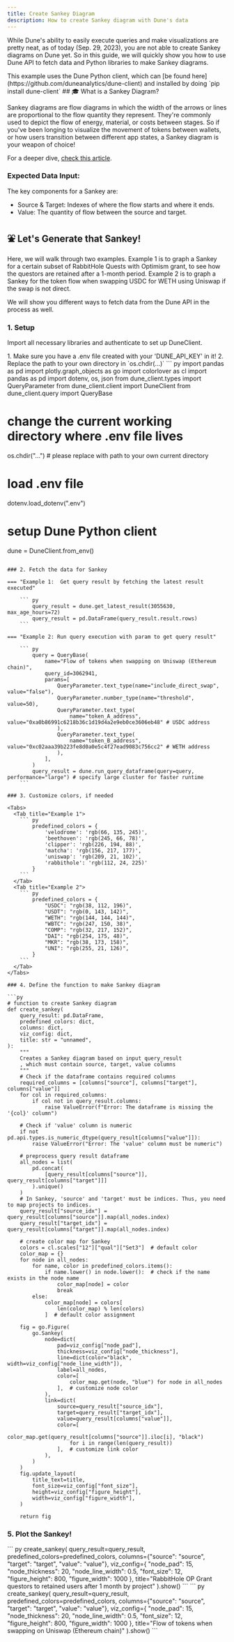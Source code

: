 ```yaml
---
title: Create Sankey Diagram
description: How to create Sankey diagram with Dune's data
---
```


While Dune's ability to easily execute queries and make visualizations are pretty neat, as of today (Sep. 29, 2023), you are not able to create Sankey diagrams on Dune yet. So in this guide, we will quickly show you how to use Dune API to fetch data and Python libraries to make Sankey diagrams.

<Note>
  This example uses the Dune Python client, which can [be found
  here](https://github.com/duneanalytics/dune-client) and installed by doing
  `pip install dune-client`
</Note>
## 🎓 What is a Sankey Diagram? 

Sankey diagrams are flow diagrams in which the width of the arrows or lines are proportional to the flow quantity they represent. They're commonly used to depict the flow of energy, material, or costs between stages. So if you've been longing to visualize the movement of tokens between wallets, or how users transition between different app states, a Sankey diagram is your weapon of choice!

For a deeper dive, [check this article](https://medium.com/@twelsh37/understanding-plotly-sankey-charting-3ee263a81549).

### Expected Data Input:

The key components for a Sankey are:

- Source & Target: Indexes of where the flow starts and where it ends.
- Value: The quantity of flow between the source and target.

## ⛲ Let's Generate that Sankey!

Here, we will walk through two examples. Example 1 is to graph a Sankey for a certain subset of RabbitHole Quests with Optimism grant, to see how the questors are retained after a 1-month period. Example 2 is to graph a Sankey for the token flow when swapping USDC for WETH using Uniswap if the swap is not direct.

We will show you different ways to fetch data from the Dune API in the process as well.

### 1. Setup

Import all necessary libraries and authenticate to set up DuneClient.

<Note>
  1. Make sure you have a .env file created with your 'DUNE_API_KEY' in
  it! 2. Replace the path to your own directory in `os.chdir(...)`
</Note>
``` py 
import pandas as pd 
import plotly.graph_objects as go 
import colorlover as cl 
import pandas as pd 
import dotenv, os, json 
from dune_client.types import QueryParameter
from dune_client.client import DuneClient 
from dune_client.query import QueryBase

# change the current working directory where .env file lives

os.chdir("...") # please replace with path to your own current directory

# load .env file

dotenv.load_dotenv(".env")

# setup Dune Python client

dune = DuneClient.from_env()

````

### 2. Fetch the data for Sankey

=== "Example 1:  Get query result by fetching the latest result executed"

    ``` py
        query_result = dune.get_latest_result(3055630, max_age_hours=72)
        query_result = pd.DataFrame(query_result.result.rows)
    ```

=== "Example 2: Run query execution with param to get query result"

    ``` py
        query = QueryBase(
            name="Flow of tokens when swapping on Uniswap (Ethereum chain)",
            query_id=3062941,
            params=[
                QueryParameter.text_type(name="include_direct_swap", value="false"),
                QueryParameter.number_type(name="threshold", value=50),
                QueryParameter.text_type(
                    name="token_A_address", value="0xa0b86991c6218b36c1d19d4a2e9eb0ce3606eb48" # USDC address
                ),
                QueryParameter.text_type(
                    name="token_B_address", value="0xc02aaa39b223fe8d0a0e5c4f27ead9083c756cc2" # WETH address
                ),
            ],
        )
        query_result = dune.run_query_dataframe(query=query, performance="large") # specify large cluster for faster runtime
    ```

### 3. Customize colors, if needed

<Tabs>
  <Tab title="Example 1">
    ``` py
        predefined_colors = {
            'velodrome': 'rgb(66, 135, 245)',
            'beethoven': 'rgb(245, 66, 78)',
            'clipper': 'rgb(226, 194, 88)',
            'matcha': 'rgb(156, 217, 177)',
            'uniswap': 'rgb(209, 21, 102)',
            'rabbithole': 'rgb(112, 24, 225)'
        }
    ```
  </Tab>
  <Tab title="Example 2">
    ``` py
        predefined_colors = {
            "USDC": "rgb(38, 112, 196)",
            "USDT": "rgb(0, 143, 142)",
            "WETH": "rgb(144, 144, 144)",
            "WBTC": "rgb(247, 150, 38)",
            "COMP": "rgb(32, 217, 152)",
            "DAI": "rgb(254, 175, 48)",
            "MKR": "rgb(38, 173, 158)",
            "UNI": "rgb(255, 21, 126)",
        }
    ```
  </Tab>
</Tabs>

### 4. Define the function to make Sankey diagram

```py
# function to create Sankey diagram
def create_sankey(
    query_result: pd.DataFrame,
    predefined_colors: dict,
    columns: dict,
    viz_config: dict,
    title: str = "unnamed",
):
    """
    Creates a Sankey diagram based on input query_result
    , which must contain source, target, value columns
    """
    # Check if the dataframe contains required columns
    required_columns = [columns["source"], columns["target"], columns["value"]]
    for col in required_columns:
        if col not in query_result.columns:
            raise ValueError(f"Error: The dataframe is missing the '{col}' column")

    # Check if 'value' column is numeric
    if not pd.api.types.is_numeric_dtype(query_result[columns["value"]]):
        raise ValueError("Error: The 'value' column must be numeric")

    # preprocess query result dataframe
    all_nodes = list(
        pd.concat(
            [query_result[columns["source"]], query_result[columns["target"]]]
        ).unique()
    )
    # In Sankey, 'source' and 'target' must be indices. Thus, you need to map projects to indices.
    query_result["source_idx"] = query_result[columns["source"]].map(all_nodes.index)
    query_result["target_idx"] = query_result[columns["target"]].map(all_nodes.index)

    # create color map for Sankey
    colors = cl.scales["12"]["qual"]["Set3"]  # default color
    color_map = {}
    for node in all_nodes:
        for name, color in predefined_colors.items():
            if name.lower() in node.lower():  # check if the name exists in the node name
                color_map[node] = color
                break
        else:
            color_map[node] = colors[
                len(color_map) % len(colors)
            ]  # default color assignment

    fig = go.Figure(
        go.Sankey(
            node=dict(
                pad=viz_config["node_pad"],
                thickness=viz_config["node_thickness"],
                line=dict(color="black", width=viz_config["node_line_width"]),
                label=all_nodes,
                color=[
                    color_map.get(node, "blue") for node in all_nodes
                ],  # customize node color
            ),
            link=dict(
                source=query_result["source_idx"],
                target=query_result["target_idx"],
                value=query_result[columns["value"]],
                color=[
                    color_map.get(query_result[columns["source"]].iloc[i], "black")
                    for i in range(len(query_result))
                ],  # customize link color
            ),
        )
    )
    fig.update_layout(
        title_text=title,
        font_size=viz_config["font_size"],
        height=viz_config["figure_height"],
        width=viz_config["figure_width"],
    )

    return fig
````

### 5. Plot the Sankey!

<Tabs>
  <Tab title="Example 1">
    ``` py
        create_sankey(
            query_result=query_result,
            predefined_colors=predefined_colors,
            columns={"source": "source", "target": "target", "value": "value"},
            viz_config={
                "node_pad": 15,
                "node_thickness": 20,
                "node_line_width": 0.5,
                "font_size": 12,
                "figure_height": 800,
                "figure_width": 1000   
            },
            title="RabbitHole OP Grant questors to retained users after 1 month by project"
        ).show()
    ```
  </Tab>
  <Tab title="Example 2">
    ``` py
        create_sankey(
            query_result=query_result,
            predefined_colors=predefined_colors,
            columns={"source": "source", "target": "target", "value": "value"},
            viz_config={
                "node_pad": 15,
                "node_thickness": 20,
                "node_line_width": 0.5,
                "font_size": 12,
                "figure_height": 800,
                "figure_width": 1000   
            },
            title="Flow of tokens when swapping on Uniswap (Ethereum chain)"
        ).show()
    ```
  </Tab>
</Tabs>
